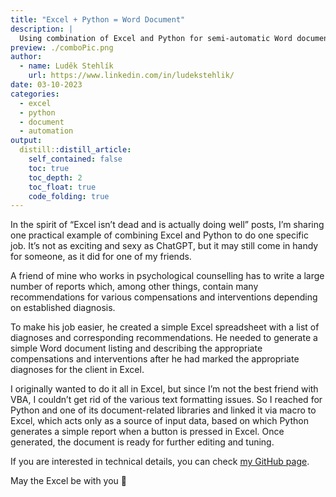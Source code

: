 ```yaml
---
title: "Excel + Python = Word Document"
description: |
  Using combination of Excel and Python for semi-automatic Word document generation.
preview: ./comboPic.png
author:
  - name: Luděk Stehlík
    url: https://www.linkedin.com/in/ludekstehlik/
date: 03-10-2023
categories:
  - excel
  - python
  - document
  - automation
output:
  distill::distill_article:
    self_contained: false
    toc: true
    toc_depth: 2
    toc_float: true
    code_folding: true
---
```


In the spirit of "Excel isn't dead and is actually doing well" posts, I'm sharing one practical example of combining Excel and Python to do one specific job. It's not as exciting and sexy as ChatGPT, but it may still come in handy for someone, as it did for one of my friends.

A friend of mine who works in psychological counselling has to write a large number of reports which, among other things, contain many recommendations for various compensations and interventions depending on established diagnosis.

To make his job easier, he created a simple Excel spreadsheet with a list of diagnoses and corresponding recommendations. He needed to generate a simple Word document listing and describing the appropriate compensations and interventions after he had marked the appropriate diagnoses for the client in Excel.  

I originally wanted to do it all in Excel, but since I'm not the best friend with VBA, I couldn't get rid of the various text formatting issues. So I reached for Python and one of its document-related libraries and linked it via macro to Excel, which acts only as a source of input data, based on which Python generates a simple report when a button is pressed in Excel. Once generated, the document is ready for further editing and tuning.

If you are interested in technical details, you can check [my GitHub page](https://github.com/lstehlik2809/Excel-and-Python-Combination-for-Document-Generation.git).  

May the Excel be with you 🙂
